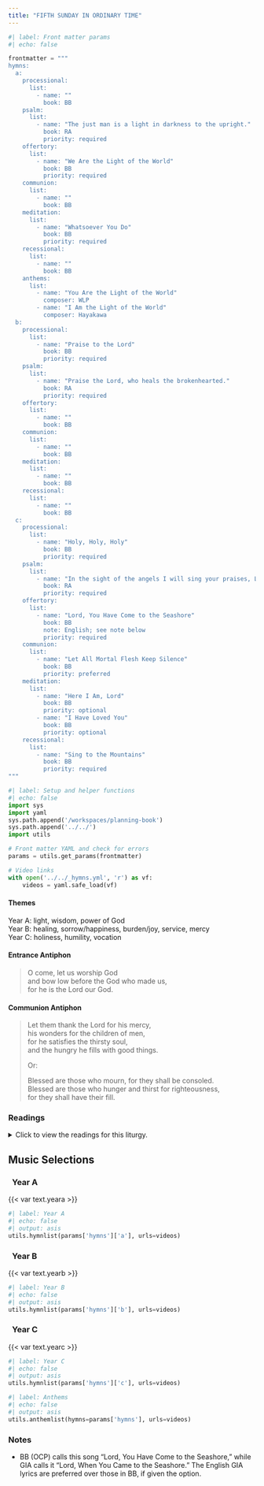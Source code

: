 ```yaml
---
title: "FIFTH SUNDAY IN ORDINARY TIME"
---
```


```python
#| label: Front matter params
#| echo: false

frontmatter = """
hymns:
  a:
    processional:
      list:
        - name: ""
          book: BB
    psalm:
      list:
        - name: "The just man is a light in darkness to the upright."
          book: RA
          priority: required
    offertory:
      list:
        - name: "We Are the Light of the World"
          book: BB
          priority: required
    communion:
      list:
        - name: ""
          book: BB
    meditation:
      list:
        - name: "Whatsoever You Do"
          book: BB
          priority: required
    recessional:
      list:
        - name: ""
          book: BB
    anthems:
      list:
        - name: "You Are the Light of the World"
          composer: WLP
        - name: "I Am the Light of the World"
          composer: Hayakawa
  b:
    processional:
      list:
        - name: "Praise to the Lord"
          book: BB
          priority: required
    psalm:
      list:
        - name: "Praise the Lord, who heals the brokenhearted."
          book: RA
          priority: required
    offertory:
      list:
        - name: ""
          book: BB
    communion:
      list:
        - name: ""
          book: BB
    meditation:
      list:
        - name: ""
          book: BB
    recessional:
      list:
        - name: ""
          book: BB
  c:
    processional:
      list:
        - name: "Holy, Holy, Holy"
          book: BB
          priority: required
    psalm:
      list:
        - name: "In the sight of the angels I will sing your praises, Lord."
          book: RA
          priority: required
    offertory:
      list:
        - name: "Lord, You Have Come to the Seashore"
          book: BB
          note: English; see note below
          priority: required
    communion:
      list:
        - name: "Let All Mortal Flesh Keep Silence"
          book: BB
          priority: preferred
    meditation:
      list:
        - name: "Here I Am, Lord"
          book: BB
          priority: optional
        - name: "I Have Loved You"
          book: BB
          priority: optional
    recessional:
      list:
        - name: "Sing to the Mountains"
          book: BB
          priority: required
"""
```

```python
#| label: Setup and helper functions
#| echo: false
import sys
import yaml
sys.path.append('/workspaces/planning-book')
sys.path.append('../../')
import utils

# Front matter YAML and check for errors
params = utils.get_params(frontmatter)

# Video links
with open('../../_hymns.yml', 'r') as vf:
    videos = yaml.safe_load(vf)
```

:::  {.red}
#### **Themes**
:::

[Year A:]{.red} light, wisdom, power of God  
[Year B:]{.red} healing, sorrow/happiness, burden/joy, service, mercy  
[Year C:]{.red} holiness, humility, vocation

:::  {.red}
#### **Entrance Antiphon**
:::

> O come, let us worship God  
> and bow low before the God who made us,  
> for he is the Lord our God.

:::  {.red}
#### **Communion Antiphon**
:::

> Let them thank the Lord for his mercy,  
> his wonders for the children of men,  
> for he satisfies the thirsty soul,  
> and the hungry he fills with good things.  
>  
> [Or:]{.red}  
> 
> Blessed are those who mourn, for they shall be consoled.  
> Blessed are those who hunger and thirst for righteousness,  
> for they shall have their fill.

:::: {.content-visible when-format="html"}
::: {.red}
### Readings
:::

<details>
  <summary>Click to view the readings for this liturgy.</summary>

::: {.titlered}
### &nbsp; Year A
:::

::: {.red}
#### First Reading [Isaiah 58:7-10]{style="float:right" .small}
:::

Thus says the LORD:  
Share your bread with the hungry,  
shelter the oppressed and the homeless;  
clothe the naked when you see them,  
and do not turn your back on your own.  
Then your light shall break forth like the dawn,  
and your wound shall quickly be healed;  
your vindication shall go before you,  
and the glory of the LORD shall be your rear guard.  
Then you shall call, and the LORD will answer,  
you shall cry for help, and he will say: Here I am!  
If you remove from your midst  
oppression, false accusation and malicious speech;  
if you bestow your bread on the hungry  
and satisfy the afflicted;  
then light shall rise for you in the darkness,  
and the gloom shall become for you like midday.  

***

::: {.red}
#### Responsorial Psalm [Psalm 112:4-5, 6-7, 8-9]{style="float:right" .small}
:::

**[℟.]{.red}** **The just man is a light in darkness to the upright.**  

Light shines through the darkness for the upright;  
he is gracious and merciful and just.  
Well for the man who is gracious and lends,  
who conducts his affairs with justice. **[℟.]{.red}**  

He shall never be moved;  
the just one shall be in everlasting remembrance.  
An evil report he shall not fear;  
his heart is firm, trusting in the LORD. **[℟.]{.red}**  

His heart is steadfast; he shall not fear.  
Lavishly he gives to the poor;  
His justice shall endure forever;  
his horn shall be exalted in glory. **[℟.]{.red}**  

***

::: {.red}
#### Second Reading [1 Corinthians 2:1-5]{style="float:right" .small}
:::

When I came to you, brothers and sisters,  
proclaiming the mystery of God,  
I did not come with sublimity of words or of wisdom.  
For I resolved to know nothing while I was with you  
except Jesus Christ, and him crucified.  
I came to you in weakness and fear and much trembling,  
and my message and my proclamation  
were not with persuasive words of wisdom,  
but with a demonstration of Spirit and power,  
so that your faith might rest not on human wisdom  
but on the power of God.  

***

::: {.red}
#### Gospel Acclamation [John 8:12]{style="float:right" .small}
:::

**[℟.]{.red}** **Alleluia, alleluia.**  
I am the light of the world, says the Lord;  
whoever follows me will have the light of life. **[℟.]{.red}**

***

::: {.red}
#### Gospel [Matthew 5:13-16]{style="float:right" .small}
:::

Jesus said to his disciples:  
"You are the salt of the earth.  
But if salt loses its taste, with what can it be seasoned?  
It is no longer good for anything  
but to be thrown out and trampled underfoot.  
You are the light of the world.  
A city set on a mountain cannot be hidden.  
Nor do they light a lamp and then put it under a bushel basket;  
it is set on a lampstand,  
where it gives light to all in the house.  
Just so, your light must shine before others,  
that they may see your good deeds  
and glorify your heavenly Father."  

::: {.centered}
{{< var symbols.cross >}} &nbsp; {{< var symbols.cross >}} &nbsp; {{< var symbols.cross >}}
:::

::: {.titlered}
### &nbsp; Year B
:::

::: {.red}
#### First Reading [Job 7:1-4, 6-7]{style="float:right" .small}
:::

Job spoke, saying:  
Is not man's life on earth a drudgery?  
Are not his days those of hirelings?  
He is a slave who longs for the shade,  
a hireling who waits for his wages.  
So I have been assigned months of misery,  
and troubled nights have been allotted to me.  
If in bed I say, "When shall I arise?"  
then the night drags on;  
I am filled with restlessness until the dawn.  
My days are swifter than a weaver's shuttle;  
they come to an end without hope.  
Remember that my life is like the wind;  
I shall not see happiness again.  

***

::: {.red}
#### Responsorial Psalm [Psalm 147:1-2, 3-4, 5-6]{style="float:right" .small}
:::

**[℟.]{.red}** **Praise the Lord, who heals the brokenhearted.**  
[Or:]{.red}  
**[℟.]{.red}** **Alleluia, alleluia.**

Praise the LORD, for he is good;  
sing praise to our God, for he is gracious;  
it is fitting to praise him.  
The LORD rebuilds Jerusalem;  
the dispersed of Israel he gathers. **[℟.]{.red}**  

He heals the brokenhearted  
and binds up their wounds.  
He tells the number of the stars;  
he calls each by name. **[℟.]{.red}**  

Great is our Lord and mighty in power;  
to his wisdom there is no limit.  
The LORD sustains the lowly;  
the wicked he casts to the ground. **[℟.]{.red}**  

***

::: {.red}
#### Second Reading [1 Corinthians 9:16-19, 22-23]{style="float:right" .small}
:::

Brothers and sisters:  
If I preach the gospel, this is no reason for me to boast,  
for an obligation has been imposed on me,  
and woe to me if I do not preach it!  
If I do so willingly, I have a recompense,  
but if unwillingly, then I have been entrusted with a stewardship.  
What then is my recompense?  
That, when I preach,  
I offer the gospel free of charge  
so as not to make full use of my right in the gospel.

Although I am free in regard to all,  
I have made myself a slave to all  
so as to win over as many as possible.  
To the weak I became weak, to win over the weak.  
I have become all things to all, to save at least some.  
All this I do for the sake of the gospel,  
so that I too may have a share in it.  

***

::: {.red}
#### Gospel Acclamation [Matthew 8:17]{style="float:right" .small}
:::

**[℟.]{.red}** **Alleluia, alleluia.**  
Christ took away our infirmities  
and bore our diseases. **[℟.]{.red}**  

***

::: {.red}
#### Gospel [Mark 1:29-39]{style="float:right" .small}
:::

On leaving the synagogue  
Jesus entered the house of Simon and Andrew with James and John.  
Simon's mother-in-law lay sick with a fever.  
They immediately told him about her.  
He approached, grasped her hand, and helped her up.  
Then the fever left her and she waited on them.  

When it was evening, after sunset,  
they brought to him all who were ill or possessed by demons.  
The whole town was gathered at the door.  
He cured many who were sick with various diseases,  
and he drove out many demons,  
not permitting them to speak because they knew him.  

Rising very early before dawn, he left  
and went off to a deserted place, where he prayed.  
Simon and those who were with him pursued him  
and on finding him said, "Everyone is looking for you."  
He told them, "Let us go on to the nearby villages  
that I may preach there also.  
For this purpose have I come."  
So he went into their synagogues,  
preaching and driving out demons throughout the whole of Galilee.  

::: {.centered}
{{< var symbols.cross >}} &nbsp; {{< var symbols.cross >}} &nbsp; {{< var symbols.cross >}}
:::

::: {.titlered}
### &nbsp; Year C
:::

::: {.red}
#### First Reading [Isaiah 6:1-2a, 3-8]{style="float:right" .small}
:::

In the year King Uzziah died,  
I saw the Lord seated on a high and lofty throne,  
with the train of his garment filling the temple.  
Seraphim were stationed above.  

They cried one to the other,  
“Holy, holy, holy is the LORD of hosts!  
All the earth is filled with his glory!”  
At the sound of that cry, the frame of the door shook  
and the house was filled with smoke.  

Then I said, “Woe is me, I am doomed!  
For I am a man of unclean lips,  
living among a people of unclean lips;  
yet my eyes have seen the King, the LORD of hosts!”  
Then one of the seraphim flew to me,  
holding an ember that he had taken with tongs from the altar.  

He touched my mouth with it, and said,  
“See, now that this has touched your lips,  
your wickedness is removed, your sin purged.”  

Then I heard the voice of the Lord saying,  
“Whom shall I send?  Who will go for us?”  
“Here I am,” I said; “send me!”  

***

::: {.red}
#### Responsorial Psalm [Psalm 138:1-2, 2-3, 4-5, 7-8]{style="float:right" .small}
:::

**[℟.]{.red}** **In the sight of the angels I will sing your praises, Lord.**  

I will give thanks to you, O LORD, with all my heart,  
&emsp; ifor you have heard the words of my mouth;  
in the presence of the angels I will sing your praise;  
&emsp; I will worship at your holy temple  
and give thanks to your name. **[℟.]{.red}**  

Because of your kindness and your truth;  
&emsp; for you have made great above all things  
&emsp; your name and your promise.  
When I called, you answered me;  
&emsp; you built up strength within me. **[℟.]{.red}**  

All the kings of the earth shall give thanks to you, O LORD,  
&emsp; when they hear the words of your mouth;  
and they shall sing of the ways of the LORD:  
&emsp; “Great is the glory of the LORD.” **[℟.]{.red}**  

Your right hand saves me.  
&emsp; The LORD will complete what he has done for me;  
your kindness, O LORD, endures forever;  
&emsp; forsake not the work of your hands. **[℟.]{.red}** 

***

::: {.red}
#### Second Reading [1 Corinthians 15:1-11 or 15:3-8, 11]{style="float:right" .small}
:::

I am reminding you, brothers and sisters,  
of the gospel I preached to you,  
which you indeed received and in which you also stand.  
Through it you are also being saved,  
if you hold fast to the word I preached to you,  
unless you believed in vain.  
For I handed on to you as of first importance what I also received:  
that Christ died for our sins  
in accordance with the Scriptures;  
that he was buried;  
that he was raised on the third day  
in accordance with the Scriptures;  
that he appeared to Cephas, then to the Twelve.  
After that, Christ appeared to more  
than five hundred brothers at once,  
most of whom are still living,  
though some have fallen asleep.  
After that he appeared to James,  
then to all the apostles.  
Last of all, as to one born abnormally,  
he appeared to me.  
For I am the least of the apostles,  
not fit to be called an apostle,  
because I persecuted the church of God.  
But by the grace of God I am what I am,  
and his grace to me has not been ineffective.  
Indeed, I have toiled harder than all of them;  
not I, however, but the grace of God that is with me.  
Therefore, whether it be I or they,  
so we preach and so you believed.  

[Or:]{.red}

Brothers and sisters,  
I handed on to you as of first importance what I also received:  
that Christ died for our sins  
in accordance with the Scriptures;  
that he was buried;  
that he was raised on the third day  
in accordance with the Scriptures;   
that he appeared to Cephas, then to the Twelve.  
After that, he appeared to more  
than five hundred brothers at once,  
most of whom are still living,  
though some have fallen asleep.  
After that he appeared to James,  
then to all the apostles.  
Last of all, as to one abnormally born,  
he appeared to me.  
Therefore, whether it be I or they,  
so we preach and so you believed.  

***

::: {.red}
#### Gospel Acclamation [Matthew 4:19]{style="float:right" .small}
:::

**[℟.]{.red}** **Alleluia, alleluia.**  
Come after me  
and I will make you fishers of men. **[℟.]{.red}** 

***

::: {.red}
#### Gospel [Luke 5:1-11]{style="float:right" .small}
:::

While the crowd was pressing in on Jesus and listening to the word of God,  
he was standing by the Lake of Gennesaret.  
He saw two boats there alongside the lake;  
the fishermen had disembarked and were washing their nets.  
Getting into one of the boats, the one belonging to Simon,  
he asked him to put out a short distance from the shore.  
Then he sat down and taught the crowds from the boat.  
After he had finished speaking, he said to Simon,  
“Put out into deep water and lower your nets for a catch.”  
Simon said in reply,  
“Master, we have worked hard all night and have caught nothing,  
but at your command I will lower the nets.”  
When they had done this, they caught a great number of fish  
and their nets were tearing.  
They signaled to their partners in the other boat  
to come to help them.  
They came and filled both boats  
so that the boats were in danger of sinking.  
When Simon Peter saw this, he fell at the knees of Jesus and said,  
“Depart from me, Lord, for I am a sinful man.”  
For astonishment at the catch of fish they had made seized him  
and all those with him,  
and likewise James and John, the sons of Zebedee,  
who were partners of Simon.  
Jesus said to Simon, “Do not be afraid;  
from now on you will be catching men.”  
When they brought their boats to the shore,  
they left everything and followed him.  

::: {.centered}
{{< var symbols.cross >}} &nbsp; {{< var symbols.cross >}} &nbsp; {{< var symbols.cross >}}
:::

</details>
::::

::: {.red}
## Music Selections
:::

::: {.titlered}
### &nbsp; Year A
:::
{{< var text.yeara >}}

```python
#| label: Year A
#| echo: false
#| output: asis
utils.hymnlist(params['hymns']['a'], urls=videos)
```

::: {.titlered}
### &nbsp; Year B
:::
{{< var text.yearb >}}

```python
#| label: Year B
#| echo: false
#| output: asis
utils.hymnlist(params['hymns']['b'], urls=videos)
```

::: {.titlered}
### &nbsp; Year C
:::
{{< var text.yearc >}}

```python
#| label: Year C
#| echo: false
#| output: asis
utils.hymnlist(params['hymns']['c'], urls=videos)
```


```python
#| label: Anthems
#| echo: false
#| output: asis
utils.anthemlist(hymns=params['hymns'], urls=videos)
```

::: {.red}
### Notes
:::

* BB (OCP) calls this song “Lord, You Have Come to the Seashore,” while GIA calls it “Lord, When You Came to the Seashore.” The English GIA lyrics are preferred over those in BB, if given the option.